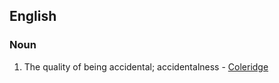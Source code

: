 ==English==

===Noun===
{{infl|en|noun}}

# {{rare}} The quality of being accidental; accidentalness - [[Coleridge]]